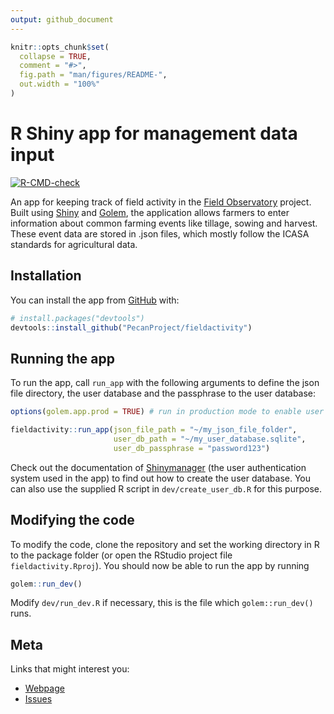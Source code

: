```yaml
---
output: github_document
---
```


<!-- README.md is generated from README.Rmd. Please edit that file -->

```r
knitr::opts_chunk$set(
  collapse = TRUE,
  comment = "#>",
  fig.path = "man/figures/README-",
  out.width = "100%"
)
```

# R Shiny app for management data input

<!-- badges: start -->
[![R-CMD-check](https://github.com/Ottis1/fieldactivity/workflows/R-CMD-check/badge.svg)](https://github.com/PecanProject/fieldactivity/actions)
<!-- badges: end -->

An app for keeping track of field activity in the [Field Observatory](https://www.fieldobservatory.org) project. Built using [Shiny](http://shiny.rstudio.com/) and [Golem](https://thinkr-open.github.io/golem/), the application allows farmers to enter information about common farming events like tillage, sowing and harvest. These event data are stored in .json files, which mostly follow the ICASA standards for agricultural data.

## Installation

<!-- You can install the released version of fieldactivity from [CRAN](https://CRAN.R-project.org) with:

``` r
install.packages("fieldactivity")
``` 
-->

You can install the app from [GitHub](https://github.com/) with:

``` r
# install.packages("devtools")
devtools::install_github("PecanProject/fieldactivity")
```
## Running the app

To run the app, call `run_app` with the following arguments to define the json file directory, the user database and the passphrase to the user database:
```r
options(golem.app.prod = TRUE) # run in production mode to enable user authentication

fieldactivity::run_app(json_file_path = "~/my_json_file_folder", 
                       user_db_path = "~/my_user_database.sqlite",
                       user_db_passphrase = "password123")
```
Check out the documentation of [Shinymanager](https://datastorm-open.github.io/shinymanager/) (the user authentication system used in the app) to find out how to create the user database. You can also use the supplied R script in `dev/create_user_db.R` for this purpose.

## Modifying the code

To modify the code, clone the repository and set the working directory in R to the package folder (or open the RStudio project file `fieldactivity.Rproj`). You should now be able to run the app by running
```r
golem::run_dev()
```
Modify `dev/run_dev.R` if necessary, this is the file which `golem::run_dev()` runs.


## Meta

Links that might interest you:

- [Webpage](https://pecanproject.github.io/fieldactivity/)
- [Issues](https://github.com/PecanProject/fieldactivity/issues)
